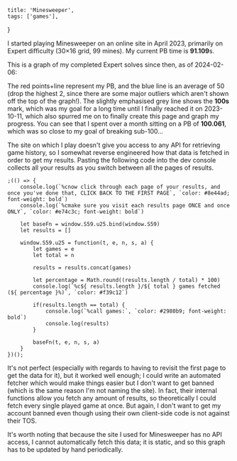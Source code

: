 
    title: 'Minesweeper',
    tags: ['games'],
}

I started playing Minesweeper on an online site in April 2023, primarily on Expert difficulty (30×16 grid, 99 mines). My current PB time is **91.109**s.

This is a graph of my completed Expert solves since then, as of 2024-02-06:

<MinesweeperGraph />

The red points+line represent my PB, and the blue line is an average of 50 (drop the highest 2, since there are some major outliers which aren't shown off the top of the graph!). The slightly emphasised grey line shows the **100s** mark, which was my goal for a long time until I finally reached it on 2023-10-11, which also spurred me on to finally create this page and graph my progress. You can see that I spent over a month sitting on a PB of **100.061**, which was so close to my goal of breaking sub-100...

The site on which I play doesn't give you access to any API for retrieving game history, so I somewhat reverse engineered how that data is fetched in order to get my results. Pasting the following code into the dev console collects all your results as you switch between all the pages of results.

```
;(() => {
    console.log(`%cnow click through each page of your results, and once you've done that, CLICK BACK TO THE FIRST PAGE`, `color: #8e44ad; font-weight: bold`)
    console.log(`%cmake sure you visit each results page ONCE and once ONLY`, `color: #e74c3c; font-weight: bold`)

    let baseFn = window.S59.u25.bind(window.S59)
    let results = []

    window.S59.u25 = function(t, e, n, s, a) {
        let games = e
        let total = n
        
        results = results.concat(games)

        let percentage = Math.round((results.length / total) * 100)
        console.log(`%c${ results.length }/${ total } games fetched (${ percentage }%)`, `color: #f39c12`)

        if(results.length == total) {
            console.log(`%call games:`, `color: #2980b9; font-weight: bold`)
            console.log(results)
        }

        baseFn(t, e, n, s, a)
    }
})();
```

It's not perfect (especially with regards to having to revisit the first page to get the data for it), but it worked well enough; I could write an automated fetcher which would make things easier but I don't want to get banned (which is the same reason I'm not naming the site). In fact, their internal functions allow you fetch any amount of results, so theoretically I could fetch every single played game at once. But again, I don't want to get my account banned even though using their own client-side code is not against their TOS.

It's worth noting that because the site I used for Minesweeper has no API access, I cannot automatically fetch this data; it is static, and so this graph has to be updated by hand periodically.